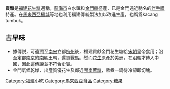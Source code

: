 {{expand|time=2014-10-23T11:43:38+00:00}}
{{unreferenced|time=2014-10-23T11:43:38+00:00}}
{{Min-nan
| title     = 貢糖
| img       = <!-- [[圖檔名|大小]] --> YosriKacangTumbuk.jpg
| caption   = <!-- 圖片檔案之解釋 -->
| choan-han = 貢糖
| han-lo    = <!-- 閩南語漢羅書寫 -->
| choan-lo  = Kòng-thn̂g
}}
'''貢糖'''是[[福建省|福建]][[花生|花生]][[糖果|糖]]通稱，[[龍海市|龍海市]]白水鎮和[[金門縣|金門縣]]盛產，已是金門遠近馳名的[[伴手禮|伴手禮]]特產。在[[馬來西亞|馬來西亞]][[檳城|檳城]]等地也利用福建傳統製法加以改進生產，也稱爲kacang tumbuk。

== 古早味 ==
*據傳説，可遠溯至[[南宋|南宋]]立都[[杭州|杭州]]後，福建貢獻金門花生糖給[[宋朝|宋朝]]皇帝食用；沿至定都[[南京|南京]]的[[南明|南明]]王朝，還貢戰[[馬|馬]]。然而[[花生|花生]]原產於美洲，在[[明朝|明朝]]才傳入中國，因此這傳說並不符合史實。
*金門氣候乾燥，出產質優花生及鄰近[[閩南|閩南]][[蔗糖|蔗糖]]，熬煮一鍋待冷卻即切塊。

{{Dessert-stub}}

{{馬來西亞各族料理}}

[[Category:福建小吃|Category:福建小吃]]
[[Category:馬來西亞食品|Category:馬來西亞食品]]
[[Category:糖果|Category:糖果]]